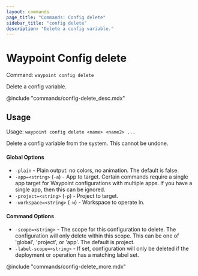 ```yaml
---
layout: commands
page_title: "Commands: Config delete"
sidebar_title: "config delete"
description: "Delete a config variable."
---
```


# Waypoint Config delete

Command: `waypoint config delete`

Delete a config variable.

@include "commands/config-delete_desc.mdx"

## Usage

Usage: `waypoint config delete <name> <name2> ...`


  Delete a config variable from the system. This cannot be undone.

#### Global Options

- `-plain` - Plain output: no colors, no animation. The default is false.
- `-app=<string>` (`-a`) - App to target. Certain commands require a single app target for Waypoint configurations with multiple apps. If you have a single app, then this can be ignored.
- `-project=<string>` (`-p`) - Project to target.
- `-workspace=<string>` (`-w`) - Workspace to operate in.

#### Command Options

- `-scope=<string>` - The scope for this configuration to delete. The configuration will only delete within this scope. This can be one of 'global', 'project', or 'app'. The default is project.
- `-label-scope=<string>` - If set, configuration will only be deleted if the deployment or operation has a matching label set.

@include "commands/config-delete_more.mdx"
